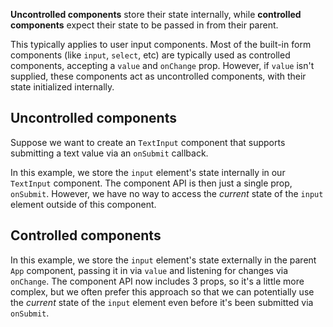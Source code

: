
**Uncontrolled components** store their state internally, while **controlled components** expect their state to be passed in from their parent.

This typically applies to user input components. Most of the built-in form components (like `input`, `select`, etc) are typically used as controlled components, accepting a `value` and `onChange` prop. However, if `value` isn't supplied, these components act as uncontrolled components, with their state initialized internally.

## Uncontrolled components

Suppose we want to create an `TextInput` component that supports submitting a text value via an `onSubmit` callback.

In this example, we store the `input` element's state internally in our `TextInput` component. The component API is then just a single prop, `onSubmit`. However, we have no way to access the _current_ state of the `input` element outside of this component.

<Example code={uncontrolledInput} />

## Controlled components

In this example, we store the `input` element's state externally in the parent `App` component, passing it in via `value` and listening for changes via `onChange`. The component API now includes 3 props, so it's a little more complex, but we often prefer this approach so that we can potentially use the _current_ state of the `input` element even before it's been submitted via `onSubmit`.

<Example code={controlledInput} />
